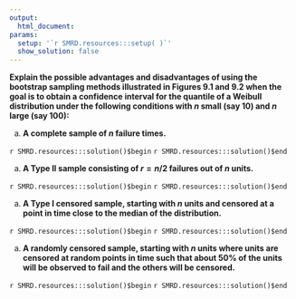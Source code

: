 ```yaml
---
output:
  html_document:
params:
  setup: '`r SMRD.resources:::setup( )`'
  show_solution: false
---
```


__Explain the possible advantages and disadvantages of using the bootstrap sampling methods illustrated in Figures 9.1 and 9.2 when the goal is to obtain a confidence interval for  the quantile of a Weibull distribution under the following conditions with $n$ small (say 10) and $n$ large (say 100):__

a. __A complete sample of $n$ failure times.__

`r SMRD.resources:::solution()$begin`
`r SMRD.resources:::solution()$end`

a. __A Type II sample consisting of $r=n/2$ failures out of $n$ units.__

`r SMRD.resources:::solution()$begin`
`r SMRD.resources:::solution()$end`

a. __A Type I censored sample, starting with $n$ units and censored at a point in time close to the median of the distribution.__

`r SMRD.resources:::solution()$begin`
`r SMRD.resources:::solution()$end`

a. __A randomly censored sample, starting with $n$ units where units are censored at random points  in time such that about $50\%$ of the units will be observed to fail and the others will be censored.__

`r SMRD.resources:::solution()$begin`
`r SMRD.resources:::solution()$end`
